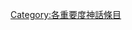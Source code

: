 {{catmore1|[[Wikipedia:神話專題|Wikipedia:神話專題]]}}
{{Articles by Importance|topic=神話|project=神話|format=toc}}
{{emptycat}}
[[Category:各重要度神話條目|Category:各重要度神話條目]]